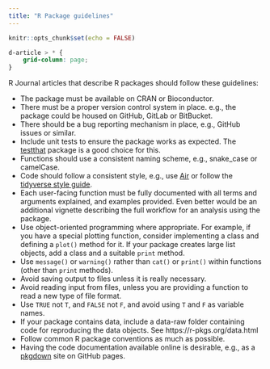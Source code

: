 ```yaml
---
title: "R Package guidelines"
---
```


```r
knitr::opts_chunk$set(echo = FALSE)
```

```css
d-article > * {
    grid-column: page;
}
```

R Journal articles that describe R packages should follow these guidelines:

* The package must be available on CRAN or Bioconductor.
* There must be a proper version control system in place. e.g., the package could be housed on GitHub, GitLab or BitBucket.
* There should be a bug reporting mechanism in place, e.g., GitHub issues or similar.
* Include unit tests to ensure the package works as expected. The [testthat](https://testthat.r-lib.org/) package is a good choice for this.
* Functions should use a consistent naming scheme, e.g., snake_case or camelCase.
* Code should follow a consistent style, e.g., use [Air](https://posit-dev.github.io/air/) or follow the [tidyverse style guide](https://style.tidyverse.org/).
* Each user-facing function must be fully documented with all terms and arguments explained, and examples provided. Even better would be an additional vignette describing the full workflow for an analysis using the package. 
* Use object-oriented programming where appropriate. For example, if you have a special plotting function, consider implementing a class and defining a `plot()` method for it. If your package creates large list objects, add a class and a suitable `print` method.
* Use `message()` or `warning()` rather than `cat()` or `print()` within functions (other than `print` methods).
* Avoid saving output to files unless it is really necessary.
* Avoid reading input from files, unless you are providing a function to read a new type of file format.
* Use `TRUE` not `T`, and `FALSE` not `F`, and avoid using `T` and `F` as variable names.
* If your package contains data, include a data-raw folder containing code for reproducing the data objects. See https://r-pkgs.org/data.html
* Follow common R package conventions as much as possible.
* Having the code documentation available online is desirable, e.g., as a [pkgdown](https://pkgdown.r-lib.org/) site on GitHub pages.
